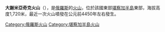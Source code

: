 {{coord|54.32|N|160.02|E|display=title|type:mountain}}

'''大謝米亞奇克火山'''（{{lang-ru|Большой Семячик}}），是[[俄羅斯|俄羅斯]]的[[火山|火山]]，位於該國東部[[堪察加半島|堪察加半島]]東部，海拔高度1,720米，最近一次火山噴發在公元前4450年左右發生。

{{Russia-geo-stub}}
[[Category:俄羅斯火山|Category:俄羅斯火山]]
[[Category:堪察加半島火山|Category:堪察加半島火山]]